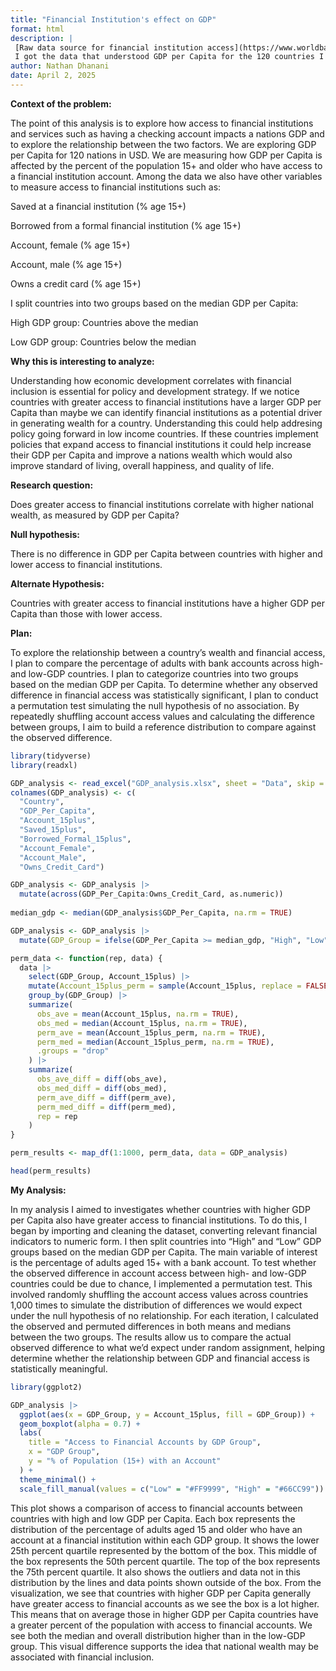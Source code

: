 ```yaml
---
title: "Financial Institution's effect on GDP"
format: html
description: |
 [Raw data source for financial institution access](https://www.worldbank.org/en/publication/globalfindex/Data) [Raw data source for GDP per Capita](https://www.worldometers.info/gdp/gdp-per-capita/)
 I got the data that understood GDP per Capita for the 120 countries I analyzed from worldometer and combined it with the financial data I obtained from the world bank. I cleaned up the data getting rid of countries for which we had incomplete data, as well as narrowing down the many variables the orgignal data had to just 5 variables being the ones listed below.
author: Nathan Dhanani
date: April 2, 2025
---
```


**Context of the problem:**

The point of this analysis is to explore how access to financial institutions and services such as having a checking account impacts a nations GDP and to explore the relationship between the two factors. We are exploring GDP per Capita for 120 nations in USD. We are measuring how GDP per Capita is affected by the percent of the population 15+ and older who have access to a financial institution account. Among the data we also have other variables to measure access to financial institutions such as:

Saved at a financial institution (% age 15+)

Borrowed from a formal financial institution (% age 15+)

Account, female (% age 15+)

Account, male (% age 15+)

Owns a credit card (% age 15+)

I split countries into two groups based on the median GDP per Capita:

High GDP group: Countries above the median

Low GDP group: Countries below the median

**Why this is interesting to analyze:**

Understanding how economic development correlates with financial inclusion is essential for policy and development strategy. If we notice countries with greater access to financial institutions have a larger GDP per Capita than maybe we can identify financial institutions as a potential driver in generating wealth for a country. Understanding this could help addresing policy going forward in low income countries. If these countries implement policies that expand access to financial institutions it could help increase their GDP per Capita and improve a nations wealth which would also improve standard of living, overall happiness, and quality of life.

**Research question:**

Does greater access to financial institutions correlate with higher national wealth, as measured by GDP per Capita?

**Null hypothesis:**

There is no difference in GDP per Capita between countries with higher and lower access to financial institutions.

**Alternate Hypothesis:**

Countries with greater access to financial institutions have a higher GDP per Capita than those with lower access.

**Plan:**

To explore the relationship between a country’s wealth and financial access, I plan to compare the percentage of adults with bank accounts across high- and low-GDP countries. I plan to categorize countries into two groups based on the median GDP per Capita. To determine whether any observed difference in financial access was statistically significant, I plan to conduct a permutation test simulating the null hypothesis of no association. By repeatedly shuffling account access values and calculating the difference between groups, I aim to build a reference distribution to compare against the observed difference.

```r
library(tidyverse)
library(readxl)

GDP_analysis <- read_excel("GDP_analysis.xlsx", sheet = "Data", skip = 1)
colnames(GDP_analysis) <- c(
  "Country", 
  "GDP_Per_Capita", 
  "Account_15plus", 
  "Saved_15plus", 
  "Borrowed_Formal_15plus", 
  "Account_Female", 
  "Account_Male", 
  "Owns_Credit_Card")

GDP_analysis <- GDP_analysis |> 
  mutate(across(GDP_Per_Capita:Owns_Credit_Card, as.numeric))
  
median_gdp <- median(GDP_analysis$GDP_Per_Capita, na.rm = TRUE)

GDP_analysis <- GDP_analysis |>  
  mutate(GDP_Group = ifelse(GDP_Per_Capita >= median_gdp, "High", "Low"))

perm_data <- function(rep, data) {
  data |>
    select(GDP_Group, Account_15plus) |>
    mutate(Account_15plus_perm = sample(Account_15plus, replace = FALSE)) %>%
    group_by(GDP_Group) |>
    summarize(
      obs_ave = mean(Account_15plus, na.rm = TRUE),
      obs_med = median(Account_15plus, na.rm = TRUE),
      perm_ave = mean(Account_15plus_perm, na.rm = TRUE),
      perm_med = median(Account_15plus_perm, na.rm = TRUE),
      .groups = "drop"
    ) |>
    summarize(
      obs_ave_diff = diff(obs_ave),
      obs_med_diff = diff(obs_med),
      perm_ave_diff = diff(perm_ave),
      perm_med_diff = diff(perm_med),
      rep = rep
    )
}

perm_results <- map_df(1:1000, perm_data, data = GDP_analysis)

head(perm_results)


```

**My Analysis:**

In my analysis I aimed to investigates whether countries with higher GDP per Capita also have greater access to financial institutions. To do this, I began by importing and cleaning the dataset, converting relevant financial indicators to numeric form. I then split countries into "High" and "Low" GDP groups based on the median GDP per Capita. The main variable of interest is the percentage of adults aged 15+ with a bank account. To test whether the observed difference in account access between high- and low-GDP countries could be due to chance, I implemented a permutation test. This involved randomly shuffling the account access values across countries 1,000 times to simulate the distribution of differences we would expect under the null hypothesis of no relationship. For each iteration, I calculated the observed and permuted differences in both means and medians between the two groups. The results allow us to compare the actual observed difference to what we’d expect under random assignment, helping determine whether the relationship between GDP and financial access is statistically meaningful.

```r
library(ggplot2)

GDP_analysis |>
  ggplot(aes(x = GDP_Group, y = Account_15plus, fill = GDP_Group)) +
  geom_boxplot(alpha = 0.7) +
  labs(
    title = "Access to Financial Accounts by GDP Group",
    x = "GDP Group",
    y = "% of Population (15+) with an Account"
  ) +
  theme_minimal() +
  scale_fill_manual(values = c("Low" = "#FF9999", "High" = "#66CC99"))
```

This plot shows a comparison of access to financial accounts between countries with high and low GDP per Capita. Each box represents the distribution of the percentage of adults aged 15 and older who have an account at a financial institution within each GDP group. It shows the lower 25th percent quartile represented by the bottom of the box. This middle of the box represents the 50th percent quartile. The top of the box represents the 75th percent quartile. It also shows the outliers and data not in this distribution by the lines and data points shown outside of the box. From the visualization, we see that countries with higher GDP per Capita generally have greater access to financial accounts as we see the box is a lot higher. This means that on average those in higher GDP per Capita countries have a greater percent of the population with access to financial accounts. We see both the median and overall distribution higher than in the low-GDP group. This visual difference supports the idea that national wealth may be associated with financial inclusion.
